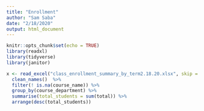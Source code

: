 ```yaml
---
title: "Enrollment"
author: "Sam Saba"
date: "2/18/2020"
output: html_document
---
```


```r
knitr::opts_chunk$set(echo = TRUE)
library(readxl)
library(tidyverse)
library(janitor)
```

```r
x <- read_excel("class_enrollment_summary_by_term2.18.20.xlsx", skip = 3) %>% 
  clean_names()  %>%
  filter(! is.na(course_name)) %>% 
  group_by(course_department) %>% 
  summarise(total_students = sum(total)) %>% 
  arrange(desc(total_students))


```

